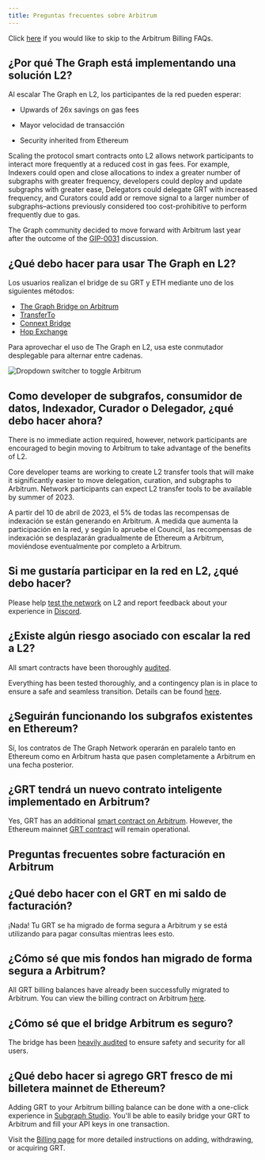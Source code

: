 ```yaml
---
title: Preguntas frecuentes sobre Arbitrum
---
```


Click [here](#billing-on-arbitrum-faqs) if you would like to skip to the Arbitrum Billing FAQs.

## ¿Por qué The Graph está implementando una solución L2?

Al escalar The Graph en L2, los participantes de la red pueden esperar:

-   Upwards of 26x savings on gas fees

-   Mayor velocidad de transacción

-   Security inherited from Ethereum

Scaling the protocol smart contracts onto L2 allows network participants to interact more frequently at a reduced cost in gas fees. For example, Indexers could open and close allocations to index a greater number of subgraphs with greater frequency, developers could deploy and update subgraphs with greater ease, Delegators could delegate GRT with increased frequency, and Curators could add or remove signal to a larger number of subgraphs–actions previously considered too cost-prohibitive to perform frequently due to gas.

The Graph community decided to move forward with Arbitrum last year after the outcome of the [GIP-0031](https://forum.thegraph.com/t/gip-0031-arbitrum-grt-bridge/3305) discussion.

## ¿Qué debo hacer para usar The Graph en L2?

Los usuarios realizan el bridge de su GRT y ETH mediante uno de los siguientes métodos:

-   [The Graph Bridge on Arbitrum](https://bridge.arbitrum.io/?l2ChainId=42161)
-   [TransferTo](https://transferto.xyz/swap)
-   [Connext Bridge](https://bridge.connext.network/)
-   [Hop Exchange](https://app.hop.exchange/#/send?token=ETH)

Para aprovechar el uso de The Graph en L2, usa este conmutador desplegable para alternar entre cadenas.

![Dropdown switcher to toggle Arbitrum](/img/arbitrum-screenshot-toggle.png)

## Como developer de subgrafos, consumidor de datos, Indexador, Curador o Delegador, ¿qué debo hacer ahora?

There is no immediate action required, however, network participants are encouraged to begin moving to Arbitrum to take advantage of the benefits of L2.

Core developer teams are working to create L2 transfer tools that will make it significantly easier to move delegation, curation, and subgraphs to Arbitrum. Network participants can expect L2 transfer tools to be available by summer of 2023.

A partir del 10 de abril de 2023, el 5% de todas las recompensas de indexación se están generando en Arbitrum. A medida que aumenta la participación en la red, y según lo apruebe el Council, las recompensas de indexación se desplazarán gradualmente de Ethereum a Arbitrum, moviéndose eventualmente por completo a Arbitrum.

## Si me gustaría participar en la red en L2, ¿qué debo hacer?

Please help [test the network](https://testnet.thegraph.com/explorer) on L2 and report feedback about your experience in [Discord](https://discord.gg/vtvv7FP).

## ¿Existe algún riesgo asociado con escalar la red a L2?

All smart contracts have been thoroughly [audited](https://github.com/graphprotocol/contracts/blob/dev/audits/OpenZeppelin/2022-07-graph-arbitrum-bridge-audit.pdf).

Everything has been tested thoroughly, and a contingency plan is in place to ensure a safe and seamless transition. Details can be found [here](https://forum.thegraph.com/t/gip-0037-the-graph-arbitrum-deployment-with-linear-rewards-minted-in-l2/3551#risks-and-security-considerations-20).

## ¿Seguirán funcionando los subgrafos existentes en Ethereum?

Sí, los contratos de The Graph Network operarán en paralelo tanto en Ethereum como en Arbitrum hasta que pasen completamente a Arbitrum en una fecha posterior.

## ¿GRT tendrá un nuevo contrato inteligente implementado en Arbitrum?

Yes, GRT has an additional [smart contract on Arbitrum](https://arbiscan.io/address/0x9623063377ad1b27544c965ccd7342f7ea7e88c7). However, the Ethereum mainnet [GRT contract](https://etherscan.io/token/0xc944e90c64b2c07662a292be6244bdf05cda44a7) will remain operational.

## Preguntas frecuentes sobre facturación en Arbitrum

## ¿Qué debo hacer con el GRT en mi saldo de facturación?

¡Nada! Tu GRT se ha migrado de forma segura a Arbitrum y se está utilizando para pagar consultas mientras lees esto.

## ¿Cómo sé que mis fondos han migrado de forma segura a Arbitrum?

All GRT billing balances have already been successfully migrated to Arbitrum. You can view the billing contract on Arbitrum [here](https://arbiscan.io/address/0x1B07D3344188908Fb6DEcEac381f3eE63C48477a).

## ¿Cómo sé que el bridge Arbitrum es seguro?

The bridge has been [heavily audited](https://code4rena.com/contests/2022-10-the-graph-l2-bridge-contest) to ensure safety and security for all users.

## ¿Qué debo hacer si agrego GRT fresco de mi billetera mainnet de Ethereum?

Adding GRT to your Arbitrum billing balance can be done with a one-click experience in [Subgraph Studio](https://thegraph.com/studio/). You'll be able to easily bridge your GRT to Arbitrum and fill your API keys in one transaction.

Visit the [Billing page](https://thegraph.com/docs/en/billing/) for more detailed instructions on adding, withdrawing, or acquiring GRT.
